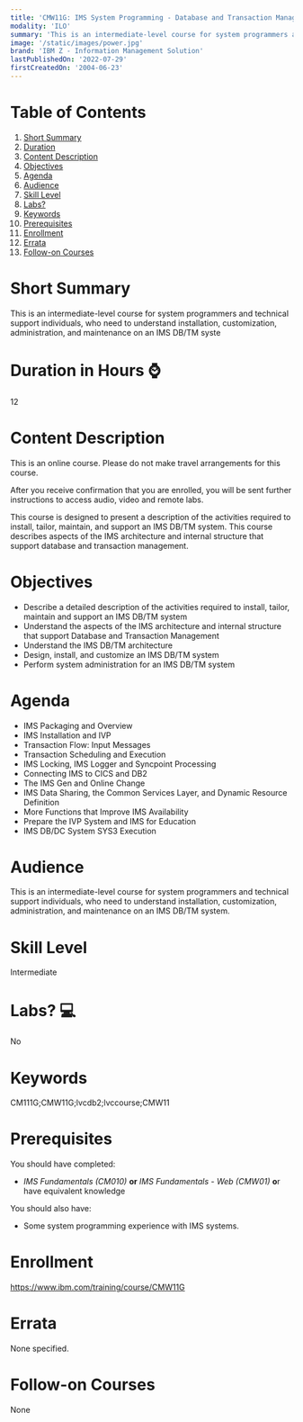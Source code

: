 ```yaml
---
title: 'CMW11G: IMS System Programming - Database and Transaction Management'
modality: 'ILO'
summary: 'This is an intermediate-level course for system programmers and technical support individuals, who need to understand installation, customization, administration, and maintenance on an IMS DB/TM syste'
image: '/static/images/power.jpg'
brand: 'IBM Z - Information Management Solution'
lastPublishedOn: '2022-07-29'
firstCreatedOn: '2004-06-23'
---
```

# Table of Contents
1.  [Short Summary](#short-summary)
2.  [Duration](#duration-in-hours-)
3.  [Content Description](#content-description)
4.  [Objectives](#objectives)
5.  [Agenda](#agenda)
6.  [Audience](#audience)
7.  [Skill Level](#skill-level)
8.  [Labs?](#labs-)
9.  [Keywords](#keywords)
10. [Prerequisites](#prerequisites)
11. [Enrollment](#enrollment)
12. [Errata](#errata)
13. [Follow-on Courses](#follow-on-courses)

# Short Summary
This is an intermediate-level course for system programmers and technical support individuals, who need to understand installation, customization, administration, and maintenance on an IMS DB/TM syste

# Duration in Hours ⌚
12

# Content Description
This is an online course. Please do not make travel arrangements for this course.


After you receive confirmation that you are enrolled, you will be sent further instructions to access audio, video and remote labs.


This course is designed to present a description of the activities required to install, tailor, maintain, and support an IMS DB/TM system. This course describes aspects of the IMS architecture and internal structure that support database and transaction management.



# Objectives
* Describe a detailed description of the activities required to install, tailor, maintain and support an IMS DB/TM system
* Understand the aspects of the IMS architecture and internal structure that support Database and Transaction Management
* Understand the IMS DB/TM architecture
* Design, install, and customize an IMS DB/TM system
* Perform system administration for an IMS DB/TM system


# Agenda
* IMS Packaging and Overview
* IMS Installation and IVP
* Transaction Flow: Input Messages
* Transaction Scheduling and Execution
* IMS Locking, IMS Logger and Syncpoint Processing
* Connecting IMS to CICS and DB2
* The IMS Gen and Online Change
* IMS Data Sharing, the Common Services Layer, and Dynamic Resource Definition
* More Functions that Improve IMS Availability
* Prepare the IVP System and IMS for Education
* IMS DB/DC System SYS3 Execution


# Audience
This is an intermediate-level course for system programmers and technical support individuals, who need to understand installation, customization, administration, and maintenance on an IMS DB/TM system.



# Skill Level
Intermediate        

# Labs? 💻
No

# Keywords
CM111G;CMW11G;lvcdb2;lvccourse;CMW11

# Prerequisites
You should have completed:


* *IMS Fundamentals (CM010)* **or** *IMS Fundamentals - Web (CMW01)* **o**r have equivalent knowledge


You should also have:


* Some system programming experience with IMS systems.


# Enrollment
https://www.ibm.com/training/course/CMW11G

# Errata
None specified.

# Follow-on Courses
None

